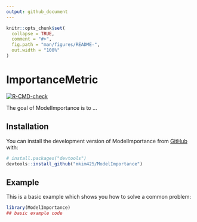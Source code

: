 ```yaml
---
output: github_document
---
```


<!-- README.md is generated from README.Rmd. Please edit that file -->

```r
knitr::opts_chunk$set(
  collapse = TRUE,
  comment = "#>",
  fig.path = "man/figures/README-",
  out.width = "100%"
)
```

# ImportanceMetric

<!-- badges: start -->
[![R-CMD-check](https://github.com/mkim425/ModelImportance/actions/workflows/R-CMD-check.yaml/badge.svg)](https://github.com/mkim425/ModelImportance/actions/workflows/R-CMD-check.yaml)
<!-- badges: end -->

The goal of ModelImportance is to ...

## Installation

You can install the development version of ModelImportance from [GitHub](https://github.com/) with:

``` r
# install.packages("devtools")
devtools::install_github("mkim425/ModelImportance")
```

## Example

This is a basic example which shows you how to solve a common problem:

```r
library(ModelImportance)
## basic example code
```

